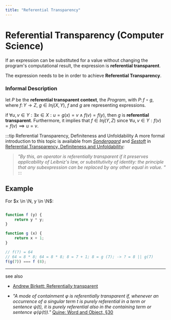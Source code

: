 ```yaml
---
title: "Referential Transparency"
---
```



# Referential Transparency (Computer Science)

If an expression can be substituted for a value without changing the program's computational result, the expression is **referential transparent**.

The expression needs to be <GlosRef name="pure" file="cs.purefunction" /> in order to achieve **Referential Transparency**.

### Informal Description
let $P$ be the **referential transparent context**, the _Program_, with $P\colon f \circ g$, where $f\colon Y \rightarrow Z$, $g \in Inj(X, Y)$, $f$ and $g$ are representing expressions.

if $\forall u,v \in Y: \exists x \in X: u=g(x)=v \land f(v) = f(y)$, then $g$ is **referential transparent**. Furthermore, it implies that $f \in Inj(Y, Z)$ since  $\forall u,v \in Y:  f(v) = f(v)  \implies u=v$.

:::tip Referential Transparency, Definiteness and Unfoldability
A more formal introduction to this topic is available from [_Sondergaard_](https://findanexpert.unimelb.edu.au/profile/13416-harald-sondergaard) and [_Sestoft_](https://www.itu.dk/people/sestoft/) in [Referential Transparency, Definiteness and Unfoldability](https://www.cs.tufts.edu/~nr/cs257/archive/peter-sestoft/ref-trans.pdf): <br />
> _"By this, an operator is referentially transparent if it preserves applicability of Leibniz's law, or substitutivity of identity: the principle that any subexpression can be replaced by any other equal in value. "_
:::



## Example

For $x \in \N, y \in \N$:

```javascript

function f (y) {
    return y * y;
}

function g (x) {
    return x + 1;
}

// f(?) = 64
// 64 = 8 * 8; 64 = 8 * 8; 8 = 7 + 1; 8 = g (7); -> ? = 8 || g(7)
f(g(7)) === f (8);
```

<BackButton />

--------
see also
 - [Andrew Birkett: Referentially transparent](https://www.nobugs.org/blog/archives/2008/11/12/why-do-they-call-it-referentially-transparent/)

 - _"A mode of containment φ is referentially transparent if, whenever an occurrence of a singular term $t$ is purely referential in a term or sentence $ψ(t)$, it is purely referential also in the containing term or sentence $φ(ψ(t))$."_ [Quine: Word and Object, §30](https://archive.org/details/in.ernet.dli.2015.529086)

